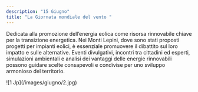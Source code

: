```yaml
---
description: "15 Giugno"
title: "La Giornata mondiale del vento "
---
```


Dedicata alla promozione dell’energia eolica come risorsa rinnovabile chiave per la transizione energetica. Nei Monti Lepini, dove sono stati proposti progetti per impianti eolici, è essenziale promuovere il dibattito sul loro impatto e sulle alternative. Eventi divulgativi, incontri tra cittadini ed esperti, simulazioni ambientali e analisi dei vantaggi delle energie rinnovabili possono guidare scelte consapevoli e condivise per uno sviluppo armonioso del territorio. 
<Frame>
  ![1 Jp](/images/giugno/2.jpg)
</Frame>
